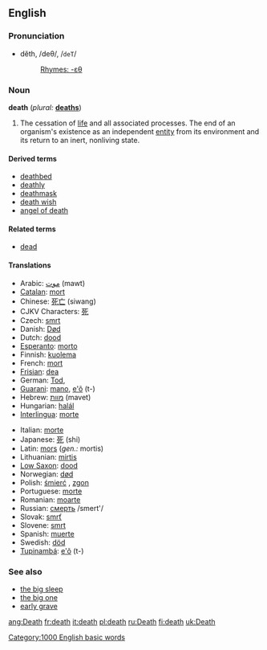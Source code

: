 {{Wikipedia}}
==English==

===Pronunciation===
*dĕth, /deθ/, /<tt>deT</tt>/
*:[[Rhymes:English:-ɛθ|Rhymes: -ɛθ]]

=== Noun ===
'''death'''  (''plural:'' '''[[deaths]]''')
# The cessation of [[life]] and all associated processes.  The end of an organism's existence as an independent [[entity]] from its environment and its return to an inert, nonliving state.

==== Derived terms ====
*[[deathbed]]
*[[deathly]]
*[[deathmask]]
*[[death wish]]
*[[angel of death]]

==== Related terms ====
*[[dead]]

==== Translations ====
{{top}}
* Arabic: [[موت]] (mawt)
*[[Catalan]]: [[mort]] {{m}}
*Chinese: [[死亡]] (siwang)
*CJKV Characters: [[死]]
*Czech: [[smrt]] {{f}}
*Danish: [[Død]]
*Dutch: [[dood]] {{m}}
*[[Esperanto]]: [[morto]]
*Finnish: [[kuolema]]
*French: [[mort]] {{f}}
*[[Frisian]]: [[dea]] {{m}}
*German: [[Tod]], {{m}}
*[[Guarani]]: [[mano]], [[e'õ]] (t-)
*Hebrew: [[מוות]] {{f}} (mavet)
*Hungarian: [[halál]]
*[[Interlingua]]: [[morte]]
{{mid}}
*Italian: [[morte]] {{f}}
*Japanese: [[死]] (shi)
*Latin: [[mors]] (''gen.:'' mortis)
*Lithuanian: [[mirtis]] {{f}}
*[[Low Saxon]]: [[dood]] {{m}}
*Norwegian: [[død]] {{m}}
*Polish: [[śmierć]] {{f}}, [[zgon]] {{m}}
*Portuguese: [[morte]] {{f}}
*Romanian: [[moarte]] {{f}}
*Russian: [[смeрть]] /smert'/ {{f}}
*Slovak: [[smrť]] {{f}}
*Slovene: [[smrt]] {{f}}
*Spanish: [[muerte]] {{f}}
*Swedish: [[död]] {{c}}
*[[Tupinambá]]: [[e'õ]] (t-)
{{bottom}}

=== See also ===
*[[the big sleep]]
*[[the big one]]
*[[early grave]]

[[Category:1000 English basic words]]

[[ang:Death]]
[[fr:death]]
[[it:death]]
[[pl:death]]
[[ru:Death]]
[[fi:death]]
[[uk:Death]]
